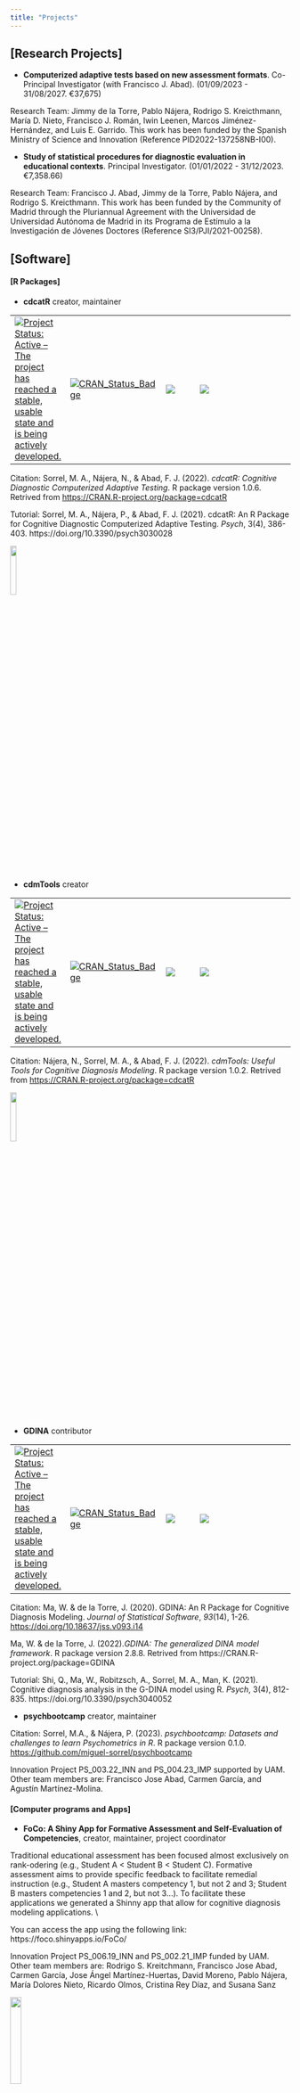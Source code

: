 ```yaml
---
title: "Projects"
---
```


## [Research Projects] 

* **Computerized adaptive tests based on new assessment formats**. Co-Principal Investigator (with Francisco J. Abad). (01/09/2023 - 31/08/2027. €37,675)

Research Team: Jimmy de la Torre, Pablo Nájera, Rodrigo S. Kreicthmann, María D. Nieto, Francisco J. Román, Iwin Leenen, Marcos Jiménez-Hernández, and Luis E. Garrido. This work has been funded by the Spanish Ministry of Science and Innovation (Reference PID2022-137258NB-I00).

* **Study of statistical procedures for diagnostic evaluation in educational contexts**. Principal Investigator. (01/01/2022 - 31/12/2023. €7,358.66)

Research Team: Francisco J. Abad, Jimmy de la Torre, Pablo Nájera, and Rodrigo S. Kreicthmann. This work has been funded by the Community of Madrid through the Pluriannual Agreement with the Universidad de Universidad Autónoma de Madrid in its Programa de Estímulo a la Investigación de Jóvenes Doctores (Reference SI3/PJI/2021-00258).

## [Software] 

#### [R Packages] 

* **cdcatR** creator, maintainer

|   |   |   |   |   |   |
|---|---|---|---|---|---|
[![Project Status: Active – The project has reached a stable, usable state and is being actively developed.](https://www.repostatus.org/badges/latest/active.svg)](https://www.repostatus.org/#active) |  [![CRAN\_Status\_Badge](http://www.r-pkg.org/badges/version/cdcatR?color=brightgreen)](https://cran.r-project.org/package=cdcatR) | [![](http://cranlogs.r-pkg.org/badges/grand-total/cdcatR?color=blue)](https://cran.r-project.org/package=cdcatR) | [![](https://cranlogs.r-pkg.org/badges/cdcatR?color=blue)](https://cran.r-project.org/package=cdcatR) |

Citation:
Sorrel, M. A., Nájera, N., & Abad, F. J. (2022). *cdcatR: Cognitive Diagnostic Computerized Adaptive Testing*. R package version 1.0.6. Retrived from <https://CRAN.R-project.org/package=cdcatR>

Tutorial:
Sorrel, M. A., Nájera, P., & Abad, F. J. (2021). cdcatR: An R Package for Cognitive Diagnostic Computerized Adaptive Testing. *Psych*, 3(4), 386-403. https://doi.org/10.3390/psych3030028

![](images/cdcatR_hex.png){width=15%}

* **cdmTools** creator

|   |   |   |   |   |   |
|---|---|---|---|---|---|
[![Project Status: Active – The project has reached a stable, usable state and is being actively developed.](https://www.repostatus.org/badges/latest/active.svg)](https://www.repostatus.org/#active) |  [![CRAN\_Status\_Badge](http://www.r-pkg.org/badges/version/cdmTools?color=brightgreen)](https://cran.r-project.org/package=cdmTools) | [![](http://cranlogs.r-pkg.org/badges/grand-total/cdmTools?color=blue)](https://cran.r-project.org/package=cdmTools) | [![](https://cranlogs.r-pkg.org/badges/cdmTools?color=blue)](https://cran.r-project.org/package=cdmTools) |

Citation:
Nájera, N., Sorrel, M. A., & Abad, F. J. (2022). *cdmTools: Useful Tools for Cognitive Diagnosis Modeling*. R package version 1.0.2. Retrived from <https://CRAN.R-project.org/package=cdcatR>

![](images/cdmTools_hex.png){width=15%}

* **GDINA** contributor

|   |   |   |   |   |   |
|---|---|---|---|---|---|
[![Project Status: Active – The project has reached a stable, usable state and is being actively developed.](https://www.repostatus.org/badges/latest/active.svg)](https://www.repostatus.org/#active) |  [![CRAN\_Status\_Badge](http://www.r-pkg.org/badges/version/GDINA?color=brightgreen)](https://cran.r-project.org/package=GDINA) | [![](http://cranlogs.r-pkg.org/badges/grand-total/GDINA?color=blue)](https://cran.r-project.org/package=GDINA) | [![](https://cranlogs.r-pkg.org/badges/GDINA?color=blue)](https://cran.r-project.org/package=GDINA) |

Citation:
Ma, W. & de la Torre, J. (2020). GDINA: An R Package for Cognitive
Diagnosis Modeling. *Journal of Statistical Software*, *93*(14), 1-26.
<https://doi.org/10.18637/jss.v093.i14>

Ma, W. & de la Torre, J. (2022).*GDINA: The generalized DINA model framework*. R package version 2.8.8. Retrived from https://CRAN.R-project.org/package=GDINA

Tutorial:
Shi, Q., Ma, W., Robitzsch, A., Sorrel, M. A., Man, K. (2021). Cognitive diagnosis analysis in the G-DINA model using R. *Psych*, 3(4), 812-835. https://doi.org/10.3390/psych3040052

* **psychbootcamp** creator, maintainer

Citation:
Sorrel, M.A., & Nájera, P. (2023). *psychbootcamp: Datasets and challenges to learn Psychometrics in R*. R package version 0.1.0. <https://github.com/miguel-sorrel/psychbootcamp>

Innovation Project PS_003.22_INN and PS_004.23_IMP supported by UAM. Other team members are: Francisco Jose Abad,  Carmen García, and Agustín Martínez-Molina.

#### [Computer programs and Apps] 

* **FoCo: A Shiny App for Formative Assessment and Self-Evaluation of Competencies**, creator, maintainer, project coordinator

Traditional educational assessment has been focused almost exclusively on rank-odering (e.g., Student A < Student B < Student C). Formative assessment aims to provide specific feedback to facilitate remedial instruction (e.g., Student A masters competency 1, but not 2 and 3; Student B masters competencies 1 and 2, but not 3…). To facilitate these applications we generated a Shinny app that allow for cognitive diagnosis modeling applications. \\

You can access the app using the following link: https://foco.shinyapps.io/FoCo/

Innovation Project PS_006.19_INN and PS_002.21_IMP funded by UAM. Other team members are: Rodrigo S. Kreitchmann, Francisco Jose Abad,  Carmen García, Jose Ángel Martínez-Huertas, David Moreno, Pablo Nájera, María Dolores Nieto, Ricardo Olmos, Cristina Rey Díaz, and Susana Sanz

![](images/logo.png){width=20%}

* **cdcatS: A Shiny App for Formative Assessment and Self-Evaluation of Competencies**, co-author

This application allows for nonparametric CD-CAT implementations using the nonparametric item selection method. Users can create (upload item bank and Q-matrix) and administer item pools. \\

You can access the app using the following link: https://psychometricmodelling.shinyapps.io/cdcatS/

![](images/cdcatS_hex.png){width=15%}

* **FCoptimization: A Genetic Algorithm for the Optimal Assembly of Pairwise Forced-Choice Questionnaires**, co-author.

This application aims to facilitate the construction of precise pairwise forced-choice questionnaires using the genetic algorithm presented by Kreitchmann, Abad and Sorrel (2021).

Kreitchmann, R. S., Abad, F. J., & Sorrel, M. A. (2021). A Genetic Algorithm for Optimal Assembly of Pairwise Forced-Choice Questionnaires. *Behavior Research Methods*. https://doi.org/10.3758/s13428-021-01677-4

You can access the app using the following link:
https://psychometricmodelling.shinyapps.io/FCoptimization/
